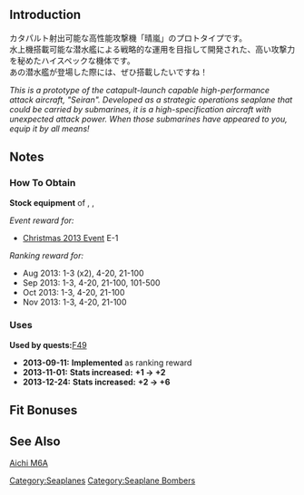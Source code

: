 {{EquipmentInfo|62}}

==Introduction==
カタパルト射出可能な高性能攻撃機「晴嵐」のプロトタイプです。<br>
水上機搭載可能な潜水艦による戦略的な運用を目指して開発された、高い攻撃力を秘めたハイスペックな機体です。<br>
あの潜水艦が登場した際には、ぜひ搭載したいですね！

''This is a prototype of the catapult-launch capable high-performance attack aircraft, "Seiran".''
''Developed as a strategic operations seaplane that could be carried by submarines, it is a high-specification aircraft with unexpected attack power.''
''When those submarines have appeared to you, equip it by all means!''

==Notes==
<div class="mw-collapsible"><h3>How To Obtain</h3>
<div class="mw-collapsible-content">
'''Stock equipment''' of {{Ship/Link|I-14 Kai}}, {{Ship/Link|I-400 Kai}}, {{Ship/Link|I-401 Kai}}

''Event reward for:''
* [[Christmas 2013 Event]] E-1

''Ranking reward for:''
* Aug 2013: 1-3 (x2), 4-20, 21-100
* Sep 2013: 1-3, 4-20, 21-100, 101-500
* Oct 2013: 1-3, 4-20, 21-100
* Nov 2013: 1-3, 4-20, 21-100

</div></div>

<div class="mw-collapsible"><h3>Uses</h3>
<div class="mw-collapsible-content">
'''Used by quests: '''[[Quests#F49|F49]]

</div></div>


<div class="mw-collapsible><h3>Updates History</h3>
<div class="mw-collapsible-content>
* '''2013-09-11:''' '''Implemented''' as ranking reward
* '''2013-11-01:''' '''Stats increased:'''  '''{{ASW}}+1 → {{ASW}}+2 '''
* '''2013-12-24:''' '''Stats increased:'''  '''{{ASW}}+2 → {{ASW}}+6 '''
</div></div>

==Fit Bonuses==
{{:Zuiun/Bonuses}}
{{:Equipment Bonuses/Seaplane Bombers}}

==See Also==
[[wikipedia:Aichi M6A|Aichi M6A]]
{{Equipmentlist}}
[[Category:Seaplanes]]
[[Category:Seaplane Bombers]]